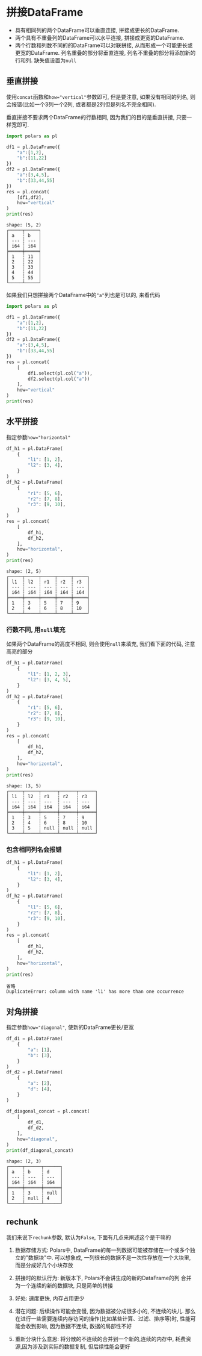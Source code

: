 # 拼接DataFrame


- 具有相同列的两个DataFrame可以垂直连接, 拼接成更长的DataFrame.
- 两个具有不重叠列的DataFrame可以水平连接, 拼接成更宽的DataFrame.
- 两个行数和列数不同的的DataFrame可以对联拼接, 从而形成一个可能更长或更宽的DataFrame. 列名重叠的部分将垂直连接,
  列名不重叠的部分将添加新的行和列. 缺失值设置为`null`

## 垂直拼接
使用`concat`函数和`how="vertical"`参数即可, 但是要注意, 如果没有相同的列名, 则会报错(比如一个3列一个2列, 或者都是2列但是列名不完全相同).

垂直拼接不要求两个DataFrame的行数相同, 因为我们的目的是垂直拼接, 只要一样宽即可.
```python {13}
import polars as pl

df1 = pl.DataFrame({
	"a":[1,2],
	"b":[11,22]
})
df2 = pl.DataFrame({
	"a":[3,4,5],
	"b":[33,44,55]
})
res = pl.concat(
	[df1,df2],
	how="vertical"
)
print(res)
```

```text
shape: (5, 2)
┌─────┬─────┐
│ a   ┆ b   │
│ --- ┆ --- │
│ i64 ┆ i64 │
╞═════╪═════╡
│ 1   ┆ 11  │
│ 2   ┆ 22  │
│ 3   ┆ 33  │
│ 4   ┆ 44  │
│ 5   ┆ 55  │
└─────┴─────┘
```

如果我们只想拼接两个DataFrame中的`"a"`列也是可以的, 来看代码
```python {13,14,16}
import polars as pl

df1 = pl.DataFrame({
	"a":[1,2],
	"b":[11,22]
})
df2 = pl.DataFrame({
	"a":[3,4,5],
	"b":[33,44,55]
})
res = pl.concat(
	[
		df1.select(pl.col("a")),
		df2.select(pl.col("a"))
	],
	how="vertical"
)
print(res)
```

## 水平拼接
指定参数`how="horizontal"`

```python {19}
df_h1 = pl.DataFrame(
    {
        "l1": [1, 2],
        "l2": [3, 4],
    }
)
df_h2 = pl.DataFrame(
    {
        "r1": [5, 6],
        "r2": [7, 8],
        "r3": [9, 10],
    }
)
res = pl.concat(
    [
        df_h1,
        df_h2,
    ],
    how="horizontal",
)
print(res)
```

```text
shape: (2, 5)
┌─────┬─────┬─────┬─────┬─────┐
│ l1  ┆ l2  ┆ r1  ┆ r2  ┆ r3  │
│ --- ┆ --- ┆ --- ┆ --- ┆ --- │
│ i64 ┆ i64 ┆ i64 ┆ i64 ┆ i64 │
╞═════╪═════╪═════╪═════╪═════╡
│ 1   ┆ 3   ┆ 5   ┆ 7   ┆ 9   │
│ 2   ┆ 4   ┆ 6   ┆ 8   ┆ 10  │
└─────┴─────┴─────┴─────┴─────┘
```
### 行数不同, 用`null`填充
如果两个DataFrame的高度不相同, 则会使用`null`来填充, 我们看下面的代码, 注意高亮的部分

```python {3,4}
df_h1 = pl.DataFrame(
    {
        "l1": [1, 2, 3],
        "l2": [3, 4, 5],
    }
)
df_h2 = pl.DataFrame(
    {
        "r1": [5, 6],
        "r2": [7, 8],
        "r3": [9, 10],
    }
)
res = pl.concat(
    [
        df_h1,
        df_h2,
    ],
    how="horizontal",
)
print(res)
```
```text {9}
shape: (3, 5)
┌─────┬─────┬──────┬──────┬──────┐
│ l1  ┆ l2  ┆ r1   ┆ r2   ┆ r3   │
│ --- ┆ --- ┆ ---  ┆ ---  ┆ ---  │
│ i64 ┆ i64 ┆ i64  ┆ i64  ┆ i64  │
╞═════╪═════╪══════╪══════╪══════╡
│ 1   ┆ 3   ┆ 5    ┆ 7    ┆ 9    │
│ 2   ┆ 4   ┆ 6    ┆ 8    ┆ 10   │
│ 3   ┆ 5   ┆ null ┆ null ┆ null │
└─────┴─────┴──────┴──────┴──────┘
```

### 包含相同列名会报错

```python {3,9}
df_h1 = pl.DataFrame(
    {
        "l1": [1, 2],
        "l2": [3, 4],
    }
)
df_h2 = pl.DataFrame(
    {
        "l1": [5, 6],
        "r2": [7, 8],
        "r3": [9, 10],
    }
)
res = pl.concat(
    [
        df_h1,
        df_h2,
    ],
    how="horizontal",
)
print(res)
```

```text
省略
DuplicateError: column with name 'l1' has more than one occurrence
```

## 对角拼接

指定参数`how="diagonal"`, 使新的DataFrame更长/更宽

```python
df_d1 = pl.DataFrame(
    {
        "a": [1],
        "b": [3],
    }
)
df_d2 = pl.DataFrame(
    {
        "a": [2],
        "d": [4],
    }
)

df_diagonal_concat = pl.concat(
    [
        df_d1,
        df_d2,
    ],
    how="diagonal",
)
print(df_diagonal_concat)
```

```text {7,8}
shape: (2, 3)
┌─────┬──────┬──────┐
│ a   ┆ b    ┆ d    │
│ --- ┆ ---  ┆ ---  │
│ i64 ┆ i64  ┆ i64  │
╞═════╪══════╪══════╡
│ 1   ┆ 3    ┆ null │
│ 2   ┆ null ┆ 4    │
└─────┴──────┴──────┘
```

## rechunk
我们来说下`rechunk`参数, 默认为`False`, 下面有几点来阐述这个是干嘛的
1. 数据存储方式: Polars中, DataFrame的每一列数据可能被存储在一个或多个独立的"数据块"中.
可以想象成, 一列很长的数据不是一次性存放在一个大块里, 而是分成好几个小块存放
2. 拼接时的默认行为: 新版本下, Polars不会讲生成的新的DataFrame的列 合并为一个连续的新的数据块, 只是简单的拼接
3. 好处: 速度更快, 内存占用更少
4. 潜在问题: 后续操作可能会变慢, 因为数据被分成很多小的, 不连续的块儿.
那么在进行一些需要连续内存访问的操作(比如某些计算、过滤、排序等)时, 性能可能会收到影响, 因为数据不连续, 数据的局部性不好

5. 重新分块什么意思: 将分散的不连续的合并到一个新的,连续的内存中, 耗费资源,因为涉及到实际的数据复制, 但后续性能会更好